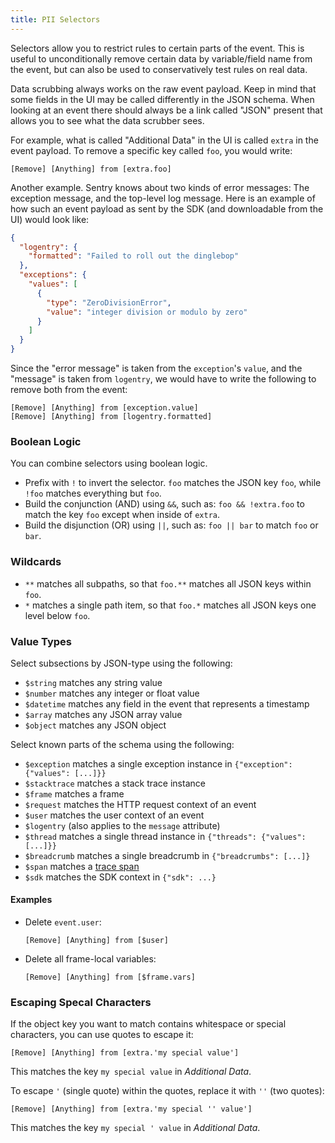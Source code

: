 ```yaml
---
title: PII Selectors
---
```


Selectors allow you to restrict rules to certain parts of the event. This is
useful to unconditionally remove certain data by variable/field name from the
event, but can also be used to conservatively test rules on real data.

Data scrubbing always works on the raw event payload. Keep in mind that some
fields in the UI may be called differently in the JSON schema. When looking at
an event there should always be a link called "JSON" present that allows you to
see what the data scrubber sees.

For example, what is called "Additional Data" in the UI is called `extra` in the
event payload. To remove a specific key called `foo`, you would write:

```
[Remove] [Anything] from [extra.foo]
```

Another example. Sentry knows about two kinds of error messages: The exception
message, and the top-level log message. Here is an example of how such an event
payload as sent by the SDK (and downloadable from the UI) would look like:

```json
{
  "logentry": {
    "formatted": "Failed to roll out the dinglebop"
  },
  "exceptions": {
    "values": [
      {
        "type": "ZeroDivisionError",
        "value": "integer division or modulo by zero"
      }
    ]
  }
}
```

Since the "error message" is taken from the `exception`'s `value`, and the
"message" is taken from `logentry`, we would have to write the following to
remove both from the event:

```
[Remove] [Anything] from [exception.value]
[Remove] [Anything] from [logentry.formatted]
```

### Boolean Logic

You can combine selectors using boolean logic.

- Prefix with `!` to invert the selector. `foo` matches the JSON key `foo`,
  while `!foo` matches everything but `foo`.
- Build the conjunction (AND) using `&&`, such as: `foo && !extra.foo` to match
  the key `foo` except when inside of `extra`.
- Build the disjunction (OR) using `||`, such as: `foo || bar` to match `foo` or
  `bar`.

### Wildcards

- `**` matches all subpaths, so that `foo.**` matches all JSON keys within
  `foo`.
- `*` matches a single path item, so that `foo.*` matches all JSON keys one
  level below `foo`.

### Value Types

Select subsections by JSON-type using the following:

- `$string` matches any string value
- `$number` matches any integer or float value
- `$datetime` matches any field in the event that represents a timestamp
- `$array` matches any JSON array value
- `$object` matches any JSON object

Select known parts of the schema using the following:

- `$exception` matches a single exception instance in `{"exception": {"values": [...]}}`
- `$stacktrace` matches a stack trace instance
- `$frame` matches a frame
- `$request` matches the HTTP request context of an event
- `$user` matches the user context of an event
- `$logentry` (also applies to the `message` attribute)
- `$thread` matches a single thread instance in `{"threads": {"values": [...]}}`
- `$breadcrumb` matches a single breadcrumb in `{"breadcrumbs": [...]}`
- `$span` matches a [trace span]
- `$sdk` matches the SDK context in `{"sdk": ...}`

#### Examples

- Delete `event.user`:

  ```
  [Remove] [Anything] from [$user]
  ```

- Delete all frame-local variables:

  ```
  [Remove] [Anything] from [$frame.vars]
  ```

### Escaping Specal Characters

If the object key you want to match contains whitespace or special characters,
you can use quotes to escape it:

```
[Remove] [Anything] from [extra.'my special value']
```

This matches the key `my special value` in _Additional Data_.

To escape `'` (single quote) within the quotes, replace it with `''` (two
quotes):

```
[Remove] [Anything] from [extra.'my special '' value']
```

This matches the key `my special ' value` in _Additional Data_.

[trace span]: https://docs.sentry.io/product/performance/distributed-tracing/#spans
